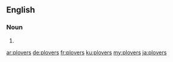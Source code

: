 ==English==

===Noun===
{{head|en|noun plural form}}

# {{plural of|plover|lang=en}}

[[ar:plovers]]
[[de:plovers]]
[[fr:plovers]]
[[ku:plovers]]
[[my:plovers]]
[[ja:plovers]]